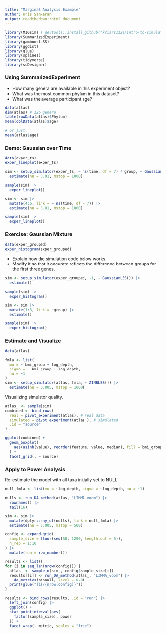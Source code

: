 ```yaml
---
title: "Marginal Analysis Example"
author: Kris Sankaran
output: readthedown::html_document
---
```


```r
library(MIGsim) # devtools::install_github("krisrs1128/intro-to-simulation/MIGsim")
library(SummarizedExperiment)
library(gamboostLSS)
library(ggdist)
library(glue)
library(splines)
library(tidyverse)
library(scDesigner)
```

### Using SummarizedExperiment

* How many genera are available in this experiment object?
* What was the most common phylum in this dataset?
* What was the average participant age?

```r
data(atlas)
dim(atlas) # 125 genera
table(rowData(atlas)$Phylum)
mean(colData(atlas)$age)

# or just,
mean(atlas$age)
```

### Demo: Gaussian over Time

```r
data(exper_ts)
exper_lineplot(exper_ts)
```

```r
sim <- setup_simulator(exper_ts, ~ ns(time, df = 7) * group, ~ GaussianLSS()) |>
  estimate(nu = 0.01, mstop = 1000)

sample(sim) |>
  exper_lineplot()
```

```r
sim <- sim |>
  mutate(4:6, link = ~ ns(time, df = 7)) |>
  estimate(nu = 0.01, mstop = 1000)

sample(sim) |>
  exper_lineplot()
```


### Exercise: Gaussian Mixture

```r
data(exper_grouped)
exper_histogram(exper_grouped)
```

* Explain how the simulation code below works. 
* Modify it so that it accurate reflects the difference between groups for the first three genes.

```r
sim <- setup_simulator(exper_grouped, ~1, ~ GaussianLSS()) |>
  estimate()

sample(sim) |>
  exper_histogram()
```

```r
sim <- sim |>
  mutate(1:3, link = ~group) |>
  estimate()

sample(sim) |>
  exper_histogram()
```

### Estimate and Visualize

```r
data(atlas)

fmla <- list(
  mu = ~ bmi_group + log_depth,
  sigma = ~ bmi_group + log_depth,
  nu = ~1
)
sim <- setup_simulator(atlas, fmla, ~ ZINBLSS()) |>
  estimate(nu = 0.005, mstop = 1000)
```

Visualizing simulator quality.

```r
atlas_ <- sample(sim)
combined <- bind_rows(
  real = pivot_experiment(atlas), # real data
  simulated = pivot_experiment(atlas_), # simulated
  .id = "source"
)

ggplot(combined) +
  geom_boxplot(
    aes(asinh(value), reorder(feature, value, median), fill = bmi_group)
  ) +
  facet_grid(. ~ source)
```

### Apply to Power Analysis

Re-estimate the model with all taxa initially set to NULL.

```r
null_fmla <- list(mu = ~log_depth, sigma = ~log_depth, nu = ~1)
```

```r
nulls <- run_DA_method(atlas, "LIMMA_voom") |>
  rownames() |>
  tail(16)

sim <- sim |>
  mutate(dplyr::any_of(nulls), link = null_fmla) |>
  estimate(nu = 0.005, mstop = 500)
```

```r
config <- expand.grid(
  sample_size = floor(seq(50, 1200, length.out = 5)),
  n_rep = 1:10
) |>
  mutate(run = row_number())

results <- list()
for (i in seq_len(nrow(config))) {
  atlas_ <- sample_n(sim_, config$sample_size[i])
  results[[i]] <- run_DA_method(atlas_, "LIMMA_voom") |>
    da_metrics(nonnull, level = 0.3)
  print(glue("{i}/{nrow(config)}"))
}
```

```r
results <- bind_rows(results, .id = "run") |>
  left_join(config) |>
  ggplot() +
  stat_pointinterval(aes(
    factor(sample_size), power
  )) +
  facet_wrap(~ metric, scales = "free")
```
